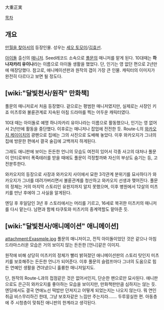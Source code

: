 大重正実

[[목차]]
== 개요 ==
[[만월을 찾아서]]의 등장인물. 성우는 [[세오 토모미]]/[[김효선]].

[[아이돌]] 출신의 [[매니저]]. Seed레코드 소속으로 [[풀문]]의 매니저를 맡게 된다. 10대때는 '''하나자카리 유이나'''라는 이름으로 아이돌 생활을 했었다. 단, 인기는 영 없던 편으로 2년만에 매장당했다. 참고로, 애니메이션판과 원작의 갭이 가장 큰 인물. 캐릭터의 이미지가 완전히 다르다고 보면 될 정도다.

== [wiki:"달빛천사/원작" 만화책] ==
풀문의 매니저로서 처음 등장했다. 겉으로는 평범한 매니저였지만, 실제로는 사장인 키죠 미츠루와 불륜관계로 지속된 아침 드라마를 찍는 어두운 캐릭터였다.

10대 때는 아이돌로 예명 하나자카리 유이나라는 이름으로 활동했으나, 인기는 영 없어서 2년만에 활동을 중단했다. 이후로는 매니저나 잡업에 전전한 듯. Route-L의 [[와카오지 케이이치]]의 광팬으로 집에는 그의 사진으로 도배해 놓았다. 이후 와카오지가 그녀의 집에 방문한 편에서 결국 술김에 고백까지 하게된다.

그래도 애니판에 보이는 든든한 언니의 모습도 여전히 있어서 각종 사고의 대처나 풀문이 안티로부터 폭죽테러를 받을 때에도 풀문이 걱정할까봐 자신의 부상도 숨기는 등, 고전분투한다.

와카오지의 등장으로 사장과 와카오지 사이에서 묘한 3각관계 분위기를 묘사하다가 와카오지가 그녀를 데려가버리면서 불륜관계를 청산하고 와카오지 선생과 맺어진다. 풀문의 정체는 거의 마지막 스토리인 유원지까지 알지 못했으며, 이후 병원에서 12살의 미츠키를 만난 후에야 그 사실을 알게된다.

엔딩 후 후일담인 3년 후 스토리에서는 머리를 기르고, 16세로 복귀한 미츠키의 매니저를 다시 맡는다. 남편과 함께 타쿠토와 미츠키의 중계역할도 맡아준 듯.

== [wiki:"달빛천사/애니메이션" 애니메이션] ==
attachment:Exasmple.jpg
풀문의 매니저이고, 전직 아이돌이었던 것은 같으나 아침드라마스러운 모습은 거의 보이지 않는 든든한 [언니]같은 이미지.

원작에 비해 상당히 미츠키의 정체가 빨리 밝혀졌던 애니메이션판의 스토리 탓인지 미츠키를 보호해주는 든든한 언니가 되어준다. 이후 풀문의 슬럼프마다 그녀의 도움으로 힘든 연예인 생활을 견뎌냈으니 훌륭한 매니저일지도.

단, 원작의 Route-L과의 접점같은 것은 없어서인지, 단순한 팬으로만 묘사된다. 애니판으로도 은근히 와카오지를 좋아하는 모습을 보이지만, 만화책판만큼 심하지는 않는 듯. 엔딩에서도 결국 연애노선 떡밥만 던져지고 어떻게 되었는지는 나오지 않는다. 뭐 연인취급 비스무리하긴 한데, 그냥 보호자같은 느낌만 주는지라……. 두루뭉실한 편. 아동층에 주 시청층이 맞춰진 애니판의 한계라고 생각된다.
